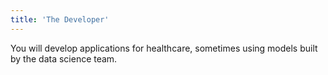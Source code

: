 ```yaml
---
title: 'The Developer'
---
```

You will develop applications for healthcare, sometimes using models built by the data science team.